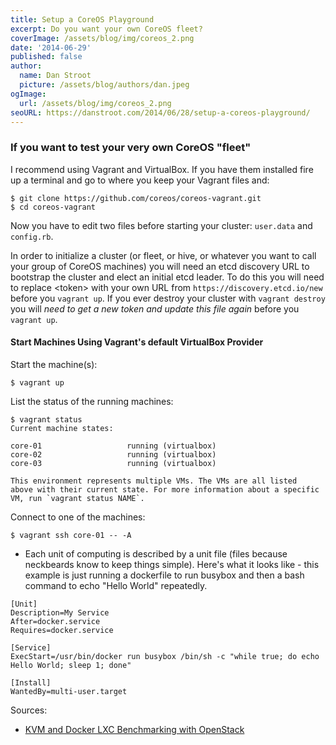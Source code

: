 ```yaml
---
title: Setup a CoreOS Playground
excerpt: Do you want your own CoreOS fleet?
coverImage: /assets/blog/img/coreos_2.png
date: '2014-06-29'
published: false
author:
  name: Dan Stroot
  picture: /assets/blog/authors/dan.jpeg
ogImage:
  url: /assets/blog/img/coreos_2.png
seoURL: https://danstroot.com/2014/06/28/setup-a-coreos-playground/
---
```


### If you want to test your very own CoreOS "fleet"

I recommend using Vagrant and VirtualBox. If you have them installed fire up a terminal and go to where you keep your Vagrant files and:

```shell
$ git clone https://github.com/coreos/coreos-vagrant.git
$ cd coreos-vagrant
```

Now you have to edit two files before starting your cluster: `user.data` and `config.rb`.

In order to initialize a cluster (or fleet, or hive, or whatever you want to call your group of CoreOS machines) you will need an etcd discovery URL to bootstrap the cluster and elect an initial etcd leader. To do this you will need to replace \<token\> with your own URL from `https://discovery.etcd.io/new` before you `vagrant up`. If you ever destroy your cluster with `vagrant destroy` you will _need to get a new token and update this file again_ before you `vagrant up`.

#### Start Machines Using Vagrant's default VirtualBox Provider

Start the machine(s):

```shell
$ vagrant up
```

List the status of the running machines:

```shell
$ vagrant status
Current machine states:

core-01                   running (virtualbox)
core-02                   running (virtualbox)
core-03                   running (virtualbox)

This environment represents multiple VMs. The VMs are all listed
above with their current state. For more information about a specific
VM, run `vagrant status NAME`.
```

Connect to one of the machines:

```shell
$ vagrant ssh core-01 -- -A
```

- Each unit of computing is described by a unit file (files because neckbeards know to keep things simple). Here's what it looks like - this example is just running a dockerfile to run busybox and then a bash command to echo "Hello World" repeatedly.

```shell
[Unit]
Description=My Service
After=docker.service
Requires=docker.service

[Service]
ExecStart=/usr/bin/docker run busybox /bin/sh -c "while true; do echo Hello World; sleep 1; done"

[Install]
WantedBy=multi-user.target
```

Sources:

- [KVM and Docker LXC Benchmarking with OpenStack](http://bodenr.blogspot.com/2014/05/kvm-and-docker-lxc-benchmarking-with.html)
